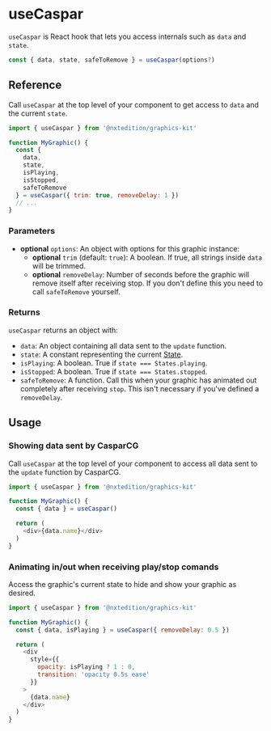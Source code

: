 # useCaspar

`useCaspar` is React hook that lets you access internals such as `data` and `state`.

```js
const { data, state, safeToRemove } = useCaspar(options?)
```

## Reference

Call `useCaspar` at the top level of your component to get access to `data` and the current `state`.

```js
import { useCaspar } from '@nxtedition/graphics-kit'

function MyGraphic() {
  const { 
    data, 
    state, 
    isPlaying, 
    isStopped, 
    safeToRemove 
  } = useCaspar({ trim: true, removeDelay: 1 })
  // ...
}
```

### Parameters
- **optional** `options`: An object with options for this graphic instance:
  - **optional** `trim` (default: `true`): A boolean. If true, all strings inside `data` will be
    trimmed.
  - **optional** `removeDelay`: Number of seconds before the graphic will remove itself after
    receiving stop. If you don't define this you need to call `safeToRemove` yourself.

### Returns

`useCaspar` returns an object with:
- `data`: An object containing all data sent to the `update` function.
- `state`: A constant representing the current [State](/docs/states).
- `isPlaying`: A boolean. True if `state === States.playing`.
- `isStopped`: A boolean. True if `state === States.stopped`.
- `safeToRemove`: A function. Call this when your graphic has animated out completely after
  receiving `stop`. This isn't necessary if you've defined a `removeDelay`.

## Usage

### Showing data sent by CasparCG

Call `useCaspar` at the top level of your component to access all data sent to the `update` function
by CasparCG.

```js
import { useCaspar } from '@nxtedition/graphics-kit'

function MyGraphic() {
  const { data } = useCaspar()

  return (
    <div>{data.name}</div>
  )
}
```

### Animating in/out when receiving play/stop comands

Access the graphic's current state to hide and show your graphic as desired.

```js
import { useCaspar } from '@nxtedition/graphics-kit'

function MyGraphic() {
  const { data, isPlaying } = useCaspar({ removeDelay: 0.5 })

  return (
    <div 
      style={{
        opacity: isPlaying ? 1 : 0,
        transition: 'opacity 0.5s ease'
      }}
    >
      {data.name}
    </div>
  )
}
```

